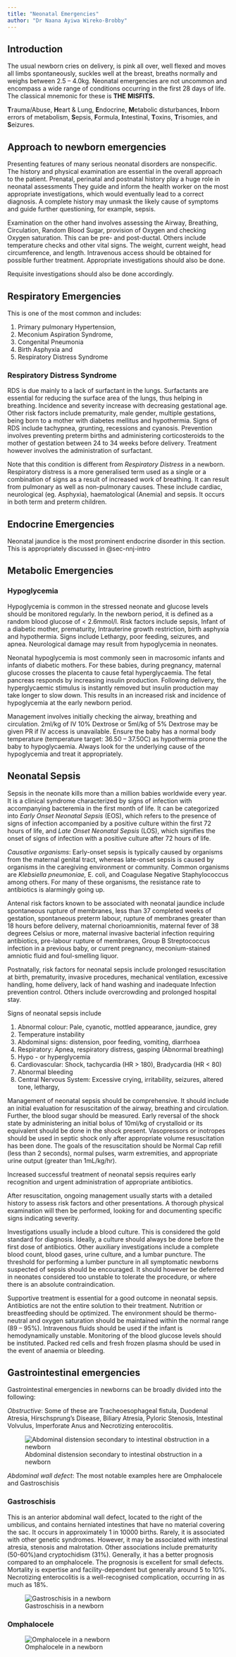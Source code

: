 ```yaml
---
title: "Neonatal Emergencies"
author: "Dr Naana Ayiwa Wireko-Brobby"
---
```


## Introduction

The usual newborn cries on delivery, is pink all over, well flexed and moves all limbs
spontaneously, suckles well at the breast, breaths normally and weighs between 2.5 – 4.0kg. Neonatal
emergencies are not uncommon and encompass a wide range of conditions occurring in the first 28 days
of life. The classical mnemonic for these is **THE** **MISFITS.**

**T**rauma/Abuse, **H**eart & Lung, **E**ndocrine, **M**etabolic disturbances, **I**nborn errors of
metabolism, **S**epsis, **F**ormula, **I**ntestinal, **T**oxins, **T**risomies, and **S**eizures.

## Approach to newborn emergencies

Presenting features of many serious neonatal disorders are nonspecific. The history and physical
examination are essential in the overall approach to the patient. Prenatal, perinatal and postnatal
history play a huge role in neonatal assessments They guide and inform the health worker on the most
appropriate investigations, which would eventually lead to a correct diagnosis. A complete history
may unmask the likely cause of symptoms and guide further questioning, for example, sepsis.

Examination on the other hand involves assessing the Airway, Breathing, Circulation, Random Blood
Sugar, provision of Oxygen and checking Oxygen saturation. This can be pre- and post-ductal. Others
include temperature checks and other vital signs. The weight, current weight, head circumference,
and length. Intravenous access should be obtained for possible further treatment. Appropriate
investigations should also be done.

Requisite investigations should also be done accordingly.

## Respiratory Emergencies

This is one of the most common and includes:

1.  Primary pulmonary Hypertension,
2.  Meconium Aspiration Syndrome,
3.  Congenital Pneumonia
4.  Birth Asphyxia and
5.  Respiratory Distress Syndrome

### Respiratory Distress Syndrome

RDS is due mainly to a lack of surfactant in the lungs. Surfactants are essential for reducing the
surface area of the lungs, thus helping in breathing. Incidence and severity increase with
decreasing gestational age. Other risk factors include prematurity, male gender, multiple
gestations, being born to a mother with diabetes mellitus and hypothermia. Signs of RDS include
tachypnea, grunting, recessions and cyanosis. Prevention involves preventing preterm births and
administering corticosteroids to the mother of gestation between 24 to 34 weeks before delivery.
Treatment however involves the administration of surfactant.

Note that this condition is different from *Respiratory Distress* in a newborn. Respiratory distress
is a more generalised term used as a single or a combination of signs as a result of increased work
of breathing. It can result from pulmonary as well as non-pulmonary causes. These include cardiac,
neurological (eg. Asphyxia), haematological (Anemia) and sepsis. It occurs in both term and preterm
children.

## Endocrine Emergencies

Neonatal jaundice is the most prominent endocrine disorder in this section. This is appropriately
discussed in @sec-nnj-intro

## Metabolic Emergencies

### Hypoglycemia

Hypoglycemia is common in the stressed neonate and glucose levels should be monitored regularly. In
the newborn period, it is defined as a random blood glucose of \< 2.6mmol/l. Risk factors include
sepsis, Infant of a diabetic mother, prematurity, Intrauterine growth restriction, birth asphyxia
and hypothermia. Signs include Lethargy, poor feeding, seizures, and apnea. Neurological damage may
result from hypoglycemia in neonates.

Neonatal hypoglycemia is most commonly seen in macrosomic infants and infants of diabetic mothers.
For these babies, during pregnancy, maternal glucose crosses the placenta to cause fetal
hyperglycaemia. The fetal pancreas responds by increasing insulin production. Following delivery,
the hyperglycaemic stimulus is instantly removed but insulin production may take longer to slow
down. This results in an increased risk and incidence of hypoglycemia at the early newborn period.

Management involves initially checking the airway, breathing and circulation. 2ml/kg of IV 10%
Dextrose or 5ml/kg of 5% Dextrose may be given PR if IV access is unavailable. Ensure the baby has a
normal body temperature (temperature target: 36.50 – 37.50C) as hypothermia prone the baby to
hypoglycaemia. Always look for the underlying cause of the hypoglycemia and treat it appropriately.

## Neonatal Sepsis

Sepsis in the neonate kills more than a million babies worldwide every year. It is a clinical
syndrome characterized by signs of infection with accompanying bacteremia in the first month of
life. It can be categorized into *Early Onset Neonatal Sepsis* (EOS), which refers to the presence
of signs of infection accompanied by a positive culture within the first 72 hours of life, and *Late
Onset Neonatal Sepsis* (LOS), which signifies the onset of signs of infection with a positive
culture after 72 hours of life.

*Causative organisms*: Early-onset sepsis is typically caused by organisms from the maternal genital
tract, whereas late-onset sepsis is caused by organisms in the caregiving environment or community.
Common organisms are *Klebsiella pneumoniae,* E. coli, and Coagulase Negative Staphylococcus among
others. For many of these organisms, the resistance rate to antibiotics is alarmingly going up.

Antenal risk factors known to be associated with neonatal jaundice include spontaneous rupture of
membranes, less than 37 completed weeks of gestation, spontaneous preterm labour, rupture of
membranes greater than 18 hours before delivery, maternal chorioamnionitis, maternal fever of 38
degrees Celsius or more, maternal invasive bacterial infection requiring antibiotics, pre-labour
rupture of membranes, Group B Streptococcus infection in a previous baby, or current pregnancy,
meconium-stained amniotic fluid and foul-smelling liquor.

Postnatally, risk factors for neonatal sepsis include prolonged resuscitation at birth, prematurity,
invasive procedures, mechanical ventilation, excessive handling, home delivery, lack of hand washing
and inadequate Infection prevention control. Others include overcrowding and prolonged hospital
stay.

Signs of neonatal sepsis include

1.  Abnormal colour: Pale, cyanotic, mottled appearance, jaundice, grey
2.  Temperature instability
3.  Abdominal signs: distension, poor feeding, vomiting, diarrhoea
4.  Respiratory: Apnea, respiratory distress, gasping (Abnormal breathing)
5.  Hypo - or hyperglycemia
6.  Cardiovascular: Shock, tachycardia (HR \> 180), Bradycardia (HR \< 80)
7.  Abnormal bleeding
8.  Central Nervous System: Excessive crying, irritability, seizures, altered tone, lethargy,

Management of neonatal sepsis should be comprehensive. It should include an initial evaluation for
resuscitation of the airway, breathing and circulation. Further, the blood sugar should be measured.
Early reversal of the shock state by administering an initial bolus of 10ml/kg of crystalloid or its
equivalent should be done in the shock present. Vasopressors or inotropes should be used in septic
shock only after appropriate volume resuscitation has been done. The goals of the resuscitation
should be Normal Cap refill (less than 2 seconds), normal pulses, warm extremities, and appropriate
urine output (greater than 1mL/kg/hr).

Increased successful treatment of neonatal sepsis requires early recognition and urgent
administration of appropriate antibiotics.

After resuscitation, ongoing management usually starts with a detailed history to assess risk
factors and other presentations. A thorough physical examination will then be performed, looking for
and documenting specific signs indicating severity.

Investigations usually include a blood culture. This is considered the gold standard for diagnosis.
Ideally, a culture should always be done before the first dose of antibiotics. Other auxiliary
investigations include a complete blood count, blood gases, urine culture, and a lumbar puncture.
The threshold for performing a lumber puncture in all symptomatic newborns suspected of sepsis
should be encouraged. It should however be deferred in neonates considered too unstable to tolerate
the procedure, or where there is an absolute contraindication.

Supportive treatment is essential for a good outcome in neonatal sepsis. Antibiotics are not the
entire solution to their treatment. Nutrition or breastfeeding should be optimized. The environment
should be thermo-neutral and oxygen saturation should be maintained within the normal range (89 –
95%). Intravenous fluids should be used if the infant is hemodynamically unstable. Monitoring of the
blood glucose levels should be instituted. Packed red cells and fresh frozen plasma should be used
in the event of anaemia or bleeding.

## Gastrointestinal emergencies

Gastrointestinal emergencies in newborns can be broadly divided into the following:

*Obstructive*: Some of these are Tracheoesophageal fistula, Duodenal Atresia, Hirschsprung’s
Disease, Biliary Atresia, Pyloric Stenosis, Intestinal Volvulus, Imperforate Anus and Necrotizing
enterocolitis.

![Abdominal distension secondary to intestinal obstruction in a
newborn](images/neo-abdominal-distension.jpg){#fig-neo-abdominal-distension fig-align="center"}

*Abdominal wall defect*: The most notable examples here are Omphalocele and Gastroschisis

### Gastroschisis

This is an anterior abdominal wall defect, located to the right of the umbilicus, and contains
herniated intestines that have no material covering the sac. It occurs in approximately 1 in 10000
births. Rarely, it is associated with other genetic syndromes. However, it may be associated with
intestinal atresia, stenosis and malrotation. Other associations include prematurity (50-60%)and
cryptochidism (31%). Generally, it has a better prognosis compared to an omphalocele. The prognosis
is excellent for small defects. Mortality is expertise and facility-dependent but generally around 5
to 10%. Necrotizing enterocolitis is a well-recognised complication, occurring in as much as 18%.

![Gastroschisis in a newborn](images/neo-gastroschisis.jpg){#fig-gastroschisis fig-align="center"}

### Omphalocele

![Omphalocele in a newborn](images/omphalocele.jpg){#fig-omphalocele fig-align="center"}
